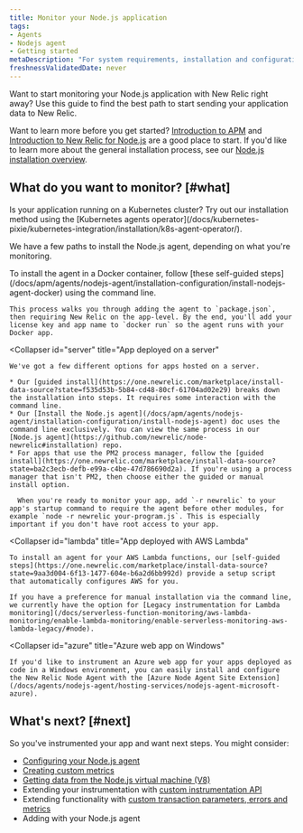 ```yaml
---
title: Monitor your Node.js application
tags:
- Agents
- Nodejs agent
- Getting started
metaDescription: "For system requirements, installation and configuration procedures, and troubleshooting tips for New Relic's Node.js agent, start here."
freshnessValidatedDate: never
---
```


Want to start monitoring your Node.js application with New Relic right away? Use this guide to find the best path to start sending your application data to New Relic.

Want to learn more before you get started? [Introduction to APM](/docs/apm/new-relic-apm/getting-started/introduction-apm) and [Introduction to New Relic for Node.js](/docs/apm/agents/nodejs-agent/getting-started/introduction-new-relic-nodejs) are a good place to start. If you'd like to learn more about the general installation process, see our [Node.js installation overview](/docs/apm/agents/nodejs-agent/installation-configuration/install-nodejs-agent).

## What do you want to monitor? [#what]

<Callout variant="tip">
  Is your application running on a Kubernetes cluster? Try out our installation method using the [Kubernetes agents operator](/docs/kubernetes-pixie/kubernetes-integration/installation/k8s-agent-operator/).
</Callout>

We have a few paths to install the Node.js agent, depending on what you're monitoring.

<CollapserGroup>
  <Collapser
    id="docker"
    title="App deployed in a Docker container"
  >
    To install the agent in a Docker container, follow [these self-guided steps](/docs/apm/agents/nodejs-agent/installation-configuration/install-nodejs-agent-docker) using the command line.

    This process walks you through adding the agent to `package.json`, then requiring New Relic on the app-level. By the end, you'll add your license key and app name to `docker run` so the agent runs with your Docker app.
  </Collapser>

  <Collapser
    id="server"
    title="App deployed on a server"
  >
    We've got a few different options for apps hosted on a server.

    * Our [guided install](https://one.newrelic.com/marketplace/install-data-source?state=f535d53b-5b84-cd48-80cf-61704ad02e29) breaks down the installation into steps. It requires some interaction with the command line.
    * Our [Install the Node.js agent](/docs/apm/agents/nodejs-agent/installation-configuration/install-nodejs-agent) doc uses the command line exclusively. You can view the same process in our [Node.js agent](https://github.com/newrelic/node-newrelic#installation) repo.
    * For apps that use the PM2 process manager, follow the [guided install](https://one.newrelic.com/marketplace/install-data-source?state=ba2c3ecb-defb-e99a-c4be-47d786690d2a). If you're using a process manager that isn't PM2, then choose either the guided or manual install option.

      When you're ready to monitor your app, add `-r newrelic` to your app's startup command to require the agent before other modules, for example `node -r newrelic your-program.js`. This is especially important if you don't have root access to your app.
  </Collapser>

  <Collapser
    id="lambda"
    title="App deployed with AWS Lambda"
  >
    To install an agent for your AWS Lambda functions, our [self-guided steps](https://one.newrelic.com/marketplace/install-data-source?state=9aa3d004-6f13-1477-604e-b6a2d6bb992d) provide a setup script that automatically configures AWS for you.

    If you have a preference for manual installation via the command line, we currently have the option for [Legacy instrumentation for Lambda monitoring](/docs/serverless-function-monitoring/aws-lambda-monitoring/enable-lambda-monitoring/enable-serverless-monitoring-aws-lambda-legacy/#node).
  </Collapser>

  <Collapser
      id="azure"
      title="Azure web app on Windows"
  >
    If you'd like to instrument an Azure web app for your apps deployed as code in a Windows environment, you can easily install and configure the New Relic Node Agent with the [Azure Node Agent Site Extension](/docs/agents/nodejs-agent/hosting-services/nodejs-agent-microsoft-azure). 

  </Collapser>
</CollapserGroup>

## What's next? [#next]

So you've instrumented your app and want next steps. You might consider:

* [Configuring your Node.js agent](/docs/apm/agents/nodejs-agent/installation-configuration/nodejs-agent-configuration)
* [Creating custom metrics](/docs/apm/agents/nodejs-agent/extend-your-instrumentation/nodejs-custom-metrics)
* [Getting data from the Node.js virtual machine (V8)](/docs/apm/agents/nodejs-agent/extend-your-instrumentation/nodejs-vm-measurements)
* Extending your instrumentation with [custom instrumentation API](/docs/apm/agents/nodejs-agent/extend-your-instrumentation/nodejs-custom-instrumentation)
* Extending functionality with [custom transaction parameters, errors and metrics](/docs/apm/agents/nodejs-agent/api-guides/guide-using-nodejs-agent-api)
* Adding [<InlinePopover type="browser"/>](/docs/apm/agents/nodejs-agent/extend-your-instrumentation/browser-monitoring-nodejs-agent) with your Node.js agent
